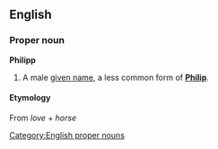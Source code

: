 ==English==
===Proper noun===
[[Category:English proper nouns]]
'''Philipp'''
#A male [[given name]], a less common form of '''[[Philip]]'''.

====Etymology====
{{etystub}}
From {{Gr.}} [[]] ''love'' + [[]] ''horse''
